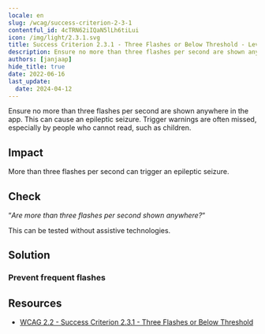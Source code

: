 ```yaml
---
locale: en
slug: /wcag/success-criterion-2-3-1
contentful_id: 4cTRN62iIQaN5lLh6tiLui
icon: /img/light/2.3.1.svg
title: Success Criterion 2.3.1 - Three Flashes or Below Threshold - Level A
description: Ensure no more than three flashes per second are shown anywhere in the app. This can cause an epileptic seizure. Trigger warnings are often missed, especially by people who cannot read, such as children.
authors: [janjaap]
hide_title: true
date: 2022-06-16
last_update:
  date: 2024-04-12
---
```


<Hero
  title="Three Flashes or Below Threshold"
  image="/img/light/2.3.1.svg"
  alt="WCAG 2.3.1 icon"
  prefix="Success Criterion 2.3.1"
  suffix="Level A"
/>

Ensure no more than three flashes per second are shown anywhere in the app. This can cause an epileptic seizure. Trigger warnings are often missed, especially by people who cannot read, such as children.

## Impact

More than three flashes per second can trigger an epileptic seizure.

## Check

“*Are more than three flashes per second shown anywhere?*“

This can be tested without assistive technologies.

## Solution

### Prevent frequent flashes

<CodeSample id="screen-flashes" locale="en"/>

## Resources

- [WCAG 2.2 - Success Criterion 2.3.1 - Three Flashes or Below Threshold](https://www.w3.org/TR/WCAG22/#three-flashes-or-below-threshold)
